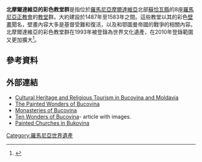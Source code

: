 
'''北摩爾達維亞的彩色教堂群'''是指位於[[羅馬尼亞|羅馬尼亞]][[摩爾達維亞|摩爾達維亞]]北部[[蘇恰瓦縣|蘇恰瓦縣]]的8座[[羅馬尼亞正教會|羅馬尼亞正教會]]的[[教堂|教堂]]群。大約建設於1487年至1583年之間。這些教堂以其的彩色[[壁畫|壁畫]]聞名，壁畫內容大多是基督受難和復活，以及和鄂圖曼帝國的戰爭的相關內容。北摩爾達維亞的彩色教堂群在1993年被登錄為世界文化遺產，在2010年登錄範圍又更加擴大<ref>{{cite web|url=http://whc.unesco.org/en/list/598/|title=Churches of Moldavia|publisher=UNESCO|date=|accessdate=2014-11-05|archive-date=2014-11-19|archive-url=https://web.archive.org/web/20141119095253/http://whc.unesco.org/en/list/598|dead-url=no}}</ref>。

== 參考資料 ==
{{reflist}}

==外部連結==
{{commonscat|Churches of Moldavia World Heritage Site}}
* [http://www.centruldepelerinaj.ro/index.php?&lang=en Cultural Heritage and Religious Tourism in Bucovina and Moldavia]{{Wayback|url=http://www.centruldepelerinaj.ro/index.php?&lang=en |date=20120204174705 }}
* [https://archive.is/20121205054325/http://www.romanianmonasteries.org/allchurches.html The Painted Wonders of Bucovina]
* [https://web.archive.org/web/20070204025644/http://www.manastiri-bucovina.go.ro/bukovina.htm Monasteries of Bucovina]
* [http://www.rounite.com/2008/06/26/bucovina-monasteries/ Ten Wonders of Bucovina]{{Wayback|url=http://www.rounite.com/2008/06/26/bucovina-monasteries/ |date=20141105193708 }}- article with images.
* [https://web.archive.org/web/20110421084717/http://romania-travelguide.info/index.php?option=com_content&task=view&id=48&Itemid=62 Painted Churches in Bukovina]

[[Category:羅馬尼亞世界遺產|Category:羅馬尼亞世界遺產]]